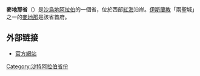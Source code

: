 {{Otheruses|麥地那 (消歧義)|subject=沙烏地阿拉伯的一個省|other=名稱的其他用法}}
{{Infobox Administrative Division 1
| country = 沙特阿拉伯
| div_name = 麥地那省<br />{{lang|ar|المدينة|}}
| image_map =Al Madinah in Saudi Arabia.svg
| capital = [[麥地那|麥地那]]
|latd=25.0|longd=39.5
| pop_year = 2017
| population =  2,132,679
| area = 151,990
| density = 11.70
| languages = [[阿拉伯语|阿拉伯语]]
| time_zone = [[UTC+3|UTC+3]]
}}

'''麥地那省'''（{{lang-ar|المدينة|}}）是[[沙烏地阿拉伯|沙烏地阿拉伯]]的一個省，位於西部[[紅海|紅海]]沿岸。[[伊斯蘭教|伊斯蘭教]]「兩聖城」之一的[[麥地那|麥地那]]是該省首府。

== 外部链接 ==
* [https://web.archive.org/web/20070608172723/http://www.imaratalmadinah.gov.sa/ 官方網站]{{ar icon}}

{{沙特阿拉伯省份}}
{{DEFAULTSORT:Madinah}}
[[Category:沙特阿拉伯省份|Category:沙特阿拉伯省份]]
{{沙特阿拉伯小作品}}